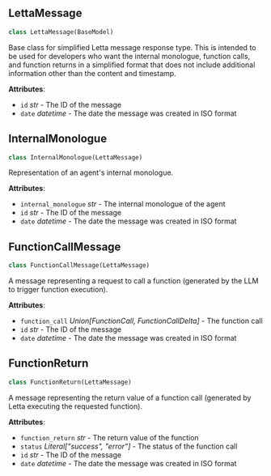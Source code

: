 <a id="letta.schemas.letta_message.LettaMessage"></a>

## LettaMessage

```python
class LettaMessage(BaseModel)
```

Base class for simplified Letta message response type. This is intended to be used for developers who want the internal monologue, function calls, and function returns in a simplified format that does not include additional information other than the content and timestamp.

**Attributes**:

- `id` _str_ - The ID of the message
- `date` _datetime_ - The date the message was created in ISO format

<a id="letta.schemas.letta_message.InternalMonologue"></a>

## InternalMonologue

```python
class InternalMonologue(LettaMessage)
```

Representation of an agent's internal monologue.

**Attributes**:

- `internal_monologue` _str_ - The internal monologue of the agent
- `id` _str_ - The ID of the message
- `date` _datetime_ - The date the message was created in ISO format

<a id="letta.schemas.letta_message.FunctionCallMessage"></a>

## FunctionCallMessage

```python
class FunctionCallMessage(LettaMessage)
```

A message representing a request to call a function (generated by the LLM to trigger function execution).

**Attributes**:

- `function_call` _Union[FunctionCall, FunctionCallDelta]_ - The function call
- `id` _str_ - The ID of the message
- `date` _datetime_ - The date the message was created in ISO format

<a id="letta.schemas.letta_message.FunctionReturn"></a>

## FunctionReturn

```python
class FunctionReturn(LettaMessage)
```

A message representing the return value of a function call (generated by Letta executing the requested function).

**Attributes**:

- `function_return` _str_ - The return value of the function
- `status` _Literal["success", "error"]_ - The status of the function call
- `id` _str_ - The ID of the message
- `date` _datetime_ - The date the message was created in ISO format

